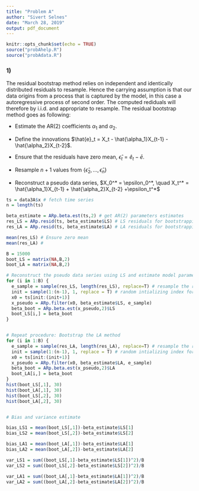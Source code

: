 ```yaml
---
title: "Problem A"
author: "Sivert Selnes"
date: "March 28, 2019"
output: pdf_document
---
```


```r
knitr::opts_chunk$set(echo = TRUE)
source("probAhelp.R")
source("probAdata.R")
```


### 1)
The residual bootstrap method relies on independent and identically distributed residuals to resample. Hence the carrying assumption is that our data origins from a process that is captured by the model, in this case a autoregressive process of second order. The computed rediduals will therefore by i.i.d. and appropriate to resample. The residual bootstrap method goes as following:

* Estimate the AR(2) coefficients $\alpha_1$ and $\alpha_2$.

* Define the innovations $\hat{e}_t = X_t - \hat{\alpha_1}X_{t-1} - \hat{\alpha_2}X_{t-2}$.

* Ensure that the residuals have zero mean, $\hat{\epsilon}_t = \hat{e}_t - \bar{e}$.

* Resample $n+1$ values from $\{\hat{\epsilon}_2, ..., \hat{\epsilon}_n \}$

* Reconstruct a pseudo data series, $X_0^* = \epsilon_0^*, \quad X_t^* = \hat{\alpha_1}X_{t-1} + \hat{\alpha_2}X_{t-2} +\epsilon_t^*$


```r
ts = data3A$x # fetch time series
n = length(ts)

beta_estimate = ARp.beta.est(ts,2) # get AR(2) parameters estimates
res_LS = ARp.resid(ts, beta_estimate$LS) # LS residuals for bootstrapping
res_LA = ARp.resid(ts, beta_estimate$LA) # LA residuals for bootstrapping

mean(res_LS) # Ensure zero mean
mean(res_LA) # 

B = 15000
boot_LS = matrix(NA,B,2)
boot_LA = matrix(NA,B,2)

# Reconstruct the pseudo data series using LS and estimate model parameters 
for (i in 1:B) {
  e_sample = sample(res_LS, length(res_LS), replace=T) # resample the residuals
  init = sample(1:(n-1), 1, replace = T) # random intializing index for filtering
  x0 = ts[init:(init+1)]
  x_pseudo = ARp.filter(x0, beta_estimate$LS, e_sample)
  beta_boot = ARp.beta.est(x_pseudo,2)$LS
  boot_LS[i,] = beta_boot
}


# Repeat procedure: Bootstrap the LA method 
for (i in 1:B) {
  e_sample = sample(res_LA, length(res_LA), replace=T) # resample the residuals
  init = sample(1:(n-1), 1, replace = T) # random intializing index for filtering
  x0 = ts[init:(init+1)]
  x_pseudo = ARp.filter(x0, beta_estimate$LA, e_sample)
  beta_boot = ARp.beta.est(x_pseudo,2)$LA
  boot_LA[i,] = beta_boot
}
hist(boot_LS[,1], 30)
hist(boot_LA[,1], 30)
hist(boot_LS[,2], 30)
hist(boot_LA[,2], 30)


# Bias and variance estimate

bias_LS1 = mean(boot_LS[,1])-beta_estimate$LS[1]
bias_LS2 = mean(boot_LS[,2])-beta_estimate$LS[2]

bias_LA1 = mean(boot_LA[,1])-beta_estimate$LA[1]
bias_LA2 = mean(boot_LA[,2])-beta_estimate$LA[2]

var_LS1 = sum((boot_LS[,1]-beta_estimate$LS[1])^2)/B
var_LS2 = sum((boot_LS[,2]-beta_estimate$LS[2])^2)/B

var_LA1 = sum((boot_LA[,1]-beta_estimate$LA[1])^2)/B
var_LA2 = sum((boot_LA[,2]-beta_estimate$LA[2])^2)/B

```
















